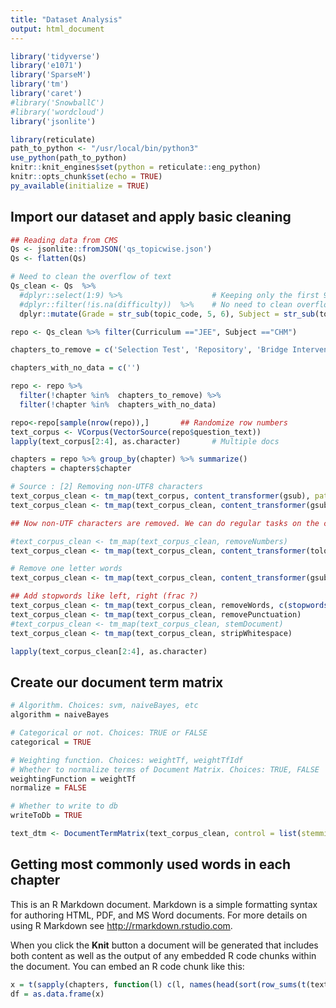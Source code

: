 ```yaml
---
title: "Dataset Analysis"
output: html_document
---
```


```r
library('tidyverse')
library('e1071')
library('SparseM')
library('tm')
library('caret')
#library('SnowballC')
#library('wordcloud')
library('jsonlite')

library(reticulate)
path_to_python <- "/usr/local/bin/python3"
use_python(path_to_python)
knitr::knit_engines$set(python = reticulate::eng_python)
knitr::opts_chunk$set(echo = TRUE)
py_available(initialize = TRUE)
```

## Import our dataset and apply basic cleaning

```r
## Reading data from CMS
Qs <- jsonlite::fromJSON('qs_topicwise.json')
Qs <- flatten(Qs)

# Need to clean the overflow of text
Qs_clean <- Qs  %>%
  #dplyr::select(1:9) %>%                    # Keeping only the first 9 columns
  #dplyr::filter(!is.na(difficulty))  %>%    # No need to clean overflow
  dplyr::mutate(Grade = str_sub(topic_code, 5, 6), Subject = str_sub(topic_code, 1, 3), Curriculum = str_sub(topic_code, 8, 10), Ch_No = str_sub(topic_code, 12, 13))

repo <- Qs_clean %>% filter(Curriculum =="JEE", Subject =="CHM")

chapters_to_remove = c('Selection Test', 'Repository', 'Bridge Intervention Curriculum', 'M1.1 Scaffold test','Tally Marks')

chapters_with_no_data = c('')

repo <- repo %>% 
  filter(!chapter %in%  chapters_to_remove) %>%
  filter(!chapter %in%  chapters_with_no_data)

repo<-repo[sample(nrow(repo)),]       ## Randomize row numbers
text_corpus <- VCorpus(VectorSource(repo$question_text)) 
lapply(text_corpus[2:4], as.character)       # Multiple docs

chapters = repo %>% group_by(chapter) %>% summarize()
chapters = chapters$chapter

# Source : [2] Removing non-UTF8 characters
text_corpus_clean <- tm_map(text_corpus, content_transformer(gsub), pattern ="[^[:alnum:]]" , replacement = " ")
text_corpus_clean <- tm_map(text_corpus_clean, content_transformer(gsub), pattern ="[\u0080-\uffff]" , replacement = " ")

## Now non-UTF characters are removed. We can do regular tasks on the clean corpus.

#text_corpus_clean <- tm_map(text_corpus_clean, removeNumbers)
text_corpus_clean <- tm_map(text_corpus_clean, content_transformer(tolower))

# Remove one letter words
text_corpus_clean <- tm_map(text_corpus_clean, content_transformer(gsub), pattern="\\b\\w{1,2}\\b", replacement = "")

## Add stopwords like left, right (frac ?)
text_corpus_clean <- tm_map(text_corpus_clean, removeWords, c(stopwords(), "left","right"))
text_corpus_clean <- tm_map(text_corpus_clean, removePunctuation)
#text_corpus_clean <- tm_map(text_corpus_clean, stemDocument)
text_corpus_clean <- tm_map(text_corpus_clean, stripWhitespace)

lapply(text_corpus_clean[2:4], as.character) 

```

## Create our document term matrix

```r

# Algorithm. Choices: svm, naiveBayes, etc
algorithm = naiveBayes

# Categorical or not. Choices: TRUE or FALSE
categorical = TRUE

# Weighting function. Choices: weightTf, weightTfIdf
# Whether to normalize terms of Document Matrix. Choices: TRUE, FALSE
weightingFunction = weightTf
normalize = FALSE

# Whether to write to db
writeToDb = TRUE

text_dtm <- DocumentTermMatrix(text_corpus_clean, control = list(stemming = TRUE, weighting = weightingFunction, normalize = normalize))
```
## Getting most commonly used words in each chapter

This is an R Markdown document. Markdown is a simple formatting syntax for authoring HTML, PDF, and MS Word documents. For more details on using R Markdown see <http://rmarkdown.rstudio.com>.

When you click the **Knit** button a document will be generated that includes both content as well as the output of any embedded R code chunks within the document. You can embed an R code chunk like this:

```r

x = t(sapply(chapters, function(l) c(l, names(head(sort(row_sums(t(text_dtm[ which(repo$chapter == l), ])), decreasing = TRUE), 50)))))
df = as.data.frame(x)
```